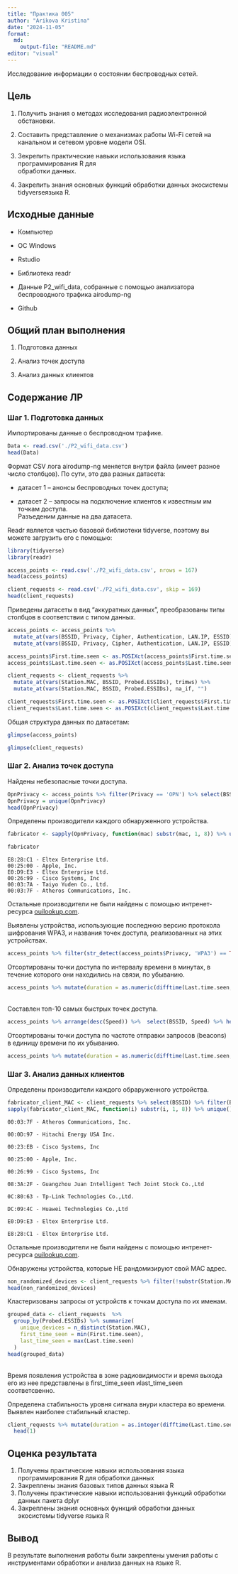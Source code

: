 ```yaml
---
title: "Практика 005"
author: "Arikova Kristina"
date: "2024-11-05"
format:
  md:
    output-file: "README.md"
editor: "visual"
---
```


Исследование информации о состоянии беспроводных сетей.

## Цель

1.  Получить знания о методах исследования радиоэлектронной обстановки.

2.  Составить представление о механизмах работы Wi-Fi сетей на канальном и сетевом уровне модели OSI.

3.  Зекрепить практические навыки использования языка программирования R для\
    обработки данных.

4.  Закрепить знания основных функций обработки данных экосистемы tidyverseязыка R.

## Исходные данные

-   Компьютер

-   ОС Windows

-   Rstudio

-   Библиотека readr

-   Данные P2_wifi_data, собранные с помощью анализатора беспроводного трафика airodump-ng

-   Github

## Общий план выполнения

1.  Подготовка данных

2.  Анализ точек доступа

3.  Анализ данных клиентов

## Содержание ЛР

### Шаг 1. Подготовка данных

Импортированы данные о беспроводном трафике.

```r
Data <- read.csv('./P2_wifi_data.csv')
head(Data)
```

Формат CSV лога airodump-ng меняется внутри файла (имеет разное число столбцов). По сути, это два разных датасета:

-   датасет 1 – анонсы беспроводных точек доступа;

-   датасет 2 – запросы на подключение клиентов к известным им точкам доступа.\
    Разъеденим данные на два датасета.

Readr является частью базовой библиотеки tidyverse, поэтому вы можете загрузить его с помощью:

```r
library(tidyverse)
library(readr)
```

```r
access_points <- read.csv('./P2_wifi_data.csv', nrows = 167)
head(access_points)

```

```r
client_requests <- read.csv('./P2_wifi_data.csv', skip = 169)
head(client_requests)
```

Приведены датасеты в вид “аккуратных данных”, преобразованы типы столбцов в соответствии с типом данных.

```r
access_points <- access_points %>% 
  mutate_at(vars(BSSID, Privacy, Cipher, Authentication, LAN.IP, ESSID), trimws) %>%
  mutate_at(vars(BSSID, Privacy, Cipher, Authentication, LAN.IP, ESSID), na_if, "")

access_points$First.time.seen <- as.POSIXct(access_points$First.time.seen, format = "%Y-%m-%d %H:%M:%S")
access_points$Last.time.seen <- as.POSIXct(access_points$Last.time.seen, format = "%Y-%m-%d %H:%M:%S")

client_requests <- client_requests %>% 
  mutate_at(vars(Station.MAC, BSSID, Probed.ESSIDs), trimws) %>%
  mutate_at(vars(Station.MAC, BSSID, Probed.ESSIDs), na_if, "")

client_requests$First.time.seen <- as.POSIXct(client_requests$First.time.seen, format = "%Y-%m-%d %H:%M:%S")
client_requests$Last.time.seen <- as.POSIXct(client_requests$Last.time.seen, format = "%Y-%m-%d %H:%M:%S")

```

Общая структура данных по датасетам:\

```r
glimpse(access_points)
```

```r
glimpse(client_requests)
```

### Шаг 2. Анализ точек доступа

Найдены небезопасные точки доступа.

```r
OpnPrivacy <- access_points %>% filter(Privacy == 'OPN') %>% select(BSSID)
OpnPrivacy = unique(OpnPrivacy)
head(OpnPrivacy)
```

Определены производители каждого обнаруженного устройства.

```r
fabricator <- sapply(OpnPrivacy, function(mac) substr(mac, 1, 8)) %>% unique()

fabricator
```

```         
E8:28:C1 - Eltex Enterprise Ltd.
00:25:00 - Apple, Inc.
E0:D9:E3 - Eltex Enterprise Ltd.
00:26:99 - Cisco Systems, Inc
00:03:7A - Taiyo Yuden Co., Ltd.
00:03:7F - Atheros Communications, Inc.
```

Остальные производители не были найдены с помощью интренет-ресурса [ouilookup.com](https://ouilookup.com/).

Выявлены устройства, использующие последнюю версию протокола шифрования WPA3, и названия точек доступа, реализованных на этих устройствах.

```r
access_points %>% filter(str_detect(access_points$Privacy, 'WPA3') == TRUE) %>% select(BSSID, ESSID)
```

Отсортированы точки доступа по интервалу времени в минутах, в течение которого они находились на связи, по убыванию.

```r
access_points %>% mutate(duration = as.numeric(difftime(Last.time.seen, First.time.seen, units = "secs"))) %>% arrange(desc(duration)) %>% select(BSSID, duration) %>% head(10)
```

\
Составлен топ-10 самых быстрых точек доступа.

```r
access_points %>% arrange(desc(Speed)) %>%  select(BSSID, Speed) %>% head(10)
```

Отсортированы точки доступа по частоте отправки запросов (beacons) в единицу времени по их убыванию.

```r

access_points %>% mutate(duration = as.numeric(difftime(Last.time.seen, First.time.seen, units = "secs"))) %>% filter(as.integer(duration) != 0) %>% mutate(beacons_per_second = X..beacons / as.integer(duration)) %>% arrange(desc(beacons_per_second)) %>% select(BSSID, X..beacons, duration, beacons_per_second ) %>% head()


```

### Шаг 3. Анализ данных клиентов

Определены производители каждого обраруженного устройства.

```r
fabricator_client_MAC <- client_requests %>% select(BSSID) %>% filter(BSSID != "(not associated)" & !is.na(BSSID)) %>% arrange(BSSID)
sapply(fabricator_client_MAC, function(i) substr(i, 1, 8)) %>% unique() 
```

```         
00:03:7F - Atheros Communications, Inc.

00:0D:97 - Hitachi Energy USA Inc.

00:23:EB - Cisco Systems, Inc

00:25:00 - Apple, Inc.

00:26:99 - Cisco Systems, Inc

08:3A:2F - Guangzhou Juan Intelligent Tech Joint Stock Co.,Ltd

0C:80:63 - Tp-Link Technologies Co.,Ltd.

DC:09:4C - Huawei Technologies Co.,Ltd

E0:D9:E3 - Eltex Enterprise Ltd.

E8:28:C1 - Eltex Enterprise Ltd.
```

Остальные производители не были найдены с помощью интренет-ресурса [ouilookup.com](https://ouilookup.com/).

Обнаружены устройства, которые НЕ рандомизируют свой MAC адрес.

```r
non_randomized_devices <- client_requests %>% filter(!substr(Station.MAC, 2, 2) %in% c("2", "6", "A", "E"))  %>% select(Station.MAC) 
head(non_randomized_devices)


```

Кластеризованы запросы от устройств к точкам доступа по их именам.

```r
grouped_data <- client_requests  %>%
  group_by(Probed.ESSIDs) %>% summarize(
    unique_devices = n_distinct(Station.MAC), 
    first_time_seen = min(First.time.seen),  
    last_time_seen = max(Last.time.seen)
  )
head(grouped_data)
```

\
Время появления устройства в зоне радиовидимости и время выхода его из нее представлены в first_time_seen иlast_time_seen соответсвенно.

Определена стабильность уровня сигнала внури кластера во времени. Выявлен наиболее стабильный кластер.

```r
client_requests %>% mutate(duration = as.integer(difftime(Last.time.seen, First.time.seen))) %>% filter(duration != 0) %>% arrange(desc(duration)) %>%  filter(!is.na(Probed.ESSIDs)) %>%  group_by(Probed.ESSIDs) %>% summarise(Mean = mean(duration), Sd = sd(duration)) %>% filter(!is.na(Sd) & Sd != 0) %>%  arrange(Sd) %>% select(Probed.ESSIDs, Mean, Sd) %>%
  head(1)
```

## Оценка результата

1.  Получены практические навыки использования языка программирования R для обработки данных
2.  Закреплены знания базовых типов данных языка R
3.  Получены практические навыки использования функций обработки данных пакета dplyr
4.  Закреплены знания основных функций обработки данных экосистемы tidyverse языка R

## Вывод

В результате выполнения работы были закреплены умения работы с инструментами обработки и анализа данных на языке R.
